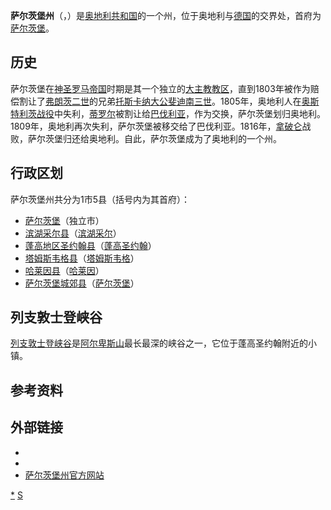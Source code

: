 {{noteTA
|G1=奥地利地名
|1=zh-cn:弗朗茨; zh-tw:法蘭茲
}}
{{Infobox settlement
<!-- See Template:Infobox settlement for additional fields and descriptions -->
| official_name           = 薩爾茲堡州
| native_name             = Salzburg
| native_name_lang        = de
| settlement_type         = [[州_(奥地利)|州]]
| image_flag              = Flag of Salzburg, Vienna, Vorarlberg.svg
| image_shield            = Salzburg Wappen.svg
| image_map               = Salzburg in Austria.svg
| subdivision_type        = 國家
| subdivision_name        = {{AUT}}
| seat_type               = 州府
| seat                    = [[薩爾茲堡|薩爾茲堡]]
| leader_party            = [[奧地利人民黨|ÖVP]]
| leader_title            = {{link-en|薩爾茲堡州長列表|List of governors of Salzburg|州長}}
| leader_name             = Wilfried Haslauer
| leader_title1 =  副州长
| leader_name1 = {{ubl|Heinrich Schellhorn ([[绿党－绿色替代|Grüne]])|Christian Stöckl (ÖVP)}}
| area_total_km2          = 7156.03
| population_total        = 531800
| population_as_of        = 
| population_footnotes    = 
| population_density_km2  = auto
| timezone1               = [[歐洲中部時間|CET]]
| utc_offset1             = +1
| timezone1_DST           = [[歐洲中部夏令時間|CEST]]
| utc_offset1_DST         = +2
| iso_code                = AT-5
| blank_name_sec1         = [[人類發展指數|HDI]]（2017）
| blank_info_sec1         = 0.928<ref name="GlobalDataLab">{{Cite web|url=https://hdi.globaldatalab.org/areadata/shdi/|title=Sub-national HDI - Area Database - Global Data Lab|website=hdi.globaldatalab.org|language=en|access-date=2018-09-13|archive-date=2018-09-23|archive-url=https://web.archive.org/web/20180923120638/https://hdi.globaldatalab.org/areadata/shdi/|dead-url=no}}</ref><br/>{{color|green|極高}} · {{link-en|奧地利各州人類發展指數列表|List of Austrian states by Human Development Index|第2位}}
| blank1_name_sec1        = 
| blank1_info_sec1        = 
| blank_name_sec2         = {{link-en|歐盟NUTS第一級#奧地利|First level NUTS of the European Union#Austria|NUTS地區}}
| blank_info_sec2         = {{link-en|奧地利NUTS|NUTS of Austria|AT3}} 
| blank1_name_sec2        = [[聯邦議會_(奧地利)|聯邦議會票數]]
| blank1_info_sec2        = 4/62
| website                 = [http://www.salzburg.gv.at/ www.salzburg.gv.at]
| footnotes               = 
}}
'''萨尔茨堡州'''（{{lang-de|Salzburg}}，{{IPA-de|ˈzaltsbʊʁk|lang|Salzburg.ogg}}）是[[奥地利共和国|奥地利共和国]]的一个州，位于奥地利与[[德国|德国]]的交界处，首府为[[萨尔茨堡|萨尔茨堡]]。

== 历史 ==
萨尔茨堡在[[神圣罗马帝国|神圣罗马帝国]]时期是其一个独立的[[大主教|大主教教区]]，直到1803年被作为赔偿割让了[[弗朗茨二世_(神圣罗马帝国)|弗朗茨二世]]的兄弟[[托斯卡纳|托斯卡纳]][[大公|大公]][[斐迪南三世_(托斯卡纳大公国)|斐迪南三世]]。1805年，奥地利人在[[奥斯特利茨战役|奥斯特利茨战役]]中失利，[[蒂罗尔|蒂罗尔]]被割让给[[巴伐利亚|巴伐利亚]]，作为交换，萨尔茨堡划归奥地利。1809年，奥地利再次失利，萨尔茨堡被移交给了巴伐利亚。1816年，[[拿破仑|拿破仑]]战败，萨尔茨堡归还给奥地利。自此，萨尔茨堡成为了奥地利的一个州。

== 行政区划 ==
萨尔茨堡州共分为1市5县（括号内为其首府）：
* [[萨尔茨堡|萨尔茨堡]]（独立市）
* [[滨湖采尔县|滨湖采尔县]]（[[滨湖采尔|滨湖采尔]]）
* [[蓬高地区圣约翰县|蓬高地区圣约翰县]]（[[蓬高圣约翰|蓬高圣约翰]]）
* [[塔姆斯韦格县|塔姆斯韦格县]]（[[塔姆斯韦格|塔姆斯韦格]]）
* [[哈莱因县|哈莱因县]]（[[哈莱因|哈莱因]]）
* [[萨尔茨堡城郊县|萨尔茨堡城郊县]]（[[萨尔茨堡|萨尔茨堡]]）

== 列支敦士登峡谷 ==
[[列支敦士登峡谷|列支敦士登峡谷]]是[[阿尔卑斯山|阿尔卑斯山]]最长最深的峡谷之一，它位于蓬高圣约翰附近的小镇。

==参考资料==
{{refs}}

== 外部链接 ==
*{{Commons category-inline}}
*{{Wikivoyage-inline}}
* [https://web.archive.org/web/20071104140857/http://www.salzburg.gv.at/ 萨尔茨堡州官方网站]

{{Austrian States}}
{{Authority control}}

[[Category:萨尔茨堡州|*]]
[[Category:奥地利联邦州|S]]